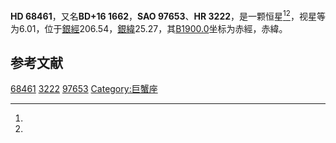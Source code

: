 {{Starbox begin
| name = HD 68461
}}
{{Starbox observe
| epoch = [[J2000.0|J2000.0]]
| constell = {{星座名待查}}<ref name=SIMBAD>{{cite web
 | url=http://simbad.u-strasbg.fr/simbad/sim-id?Ident=HR+3222
 | title =Pulsating variable Star
 | publisher=Centre de Données astronomiques de Strasbourg
 | work=SIMBAD
 | accessdate=2012-07-13}}</ref><ref name=DATA>{{cite web
 | url=http://vizier.u-strasbg.fr/viz-bin/VizieR-5?-out.add=.&-source=5050&-corr=PK=HR&-out.max=9999&HR=3222
 | title=VizieR Detailed Page
 | accessdate=2012-07-13
 | archive-date=2019-02-16
 | archive-url=https://web.archive.org/web/20190216115849/http://vizier.u-strasbg.fr/viz-bin/VizieR-5?-out.add=.&-source=5050&-corr=PK=HR&-out.max=9999&HR=3222
 | dead-url=no
 }}</ref>
| 星官 = 
| ra = {{RA|8|12|59.8}}<ref name=SIMBAD /><ref name=DATA />
| dec = {{DEC|+16|30|51}}<ref name=SIMBAD /><ref name=DATA />
| appmag_v = 6.01<ref name=SIMBAD /><ref name=DATA />
}}
{{Starbox character
| class = G8III<ref name=SIMBAD /><ref name=DATA />
| b-v = 0.89<ref name=SIMBAD /><ref name=DATA />
| u-b = <ref name=SIMBAD /><ref name=DATA />
| r-i = <ref name=SIMBAD /><ref name=DATA />
| variable = 
}}
{{Starbox astrometry
| radial_v = 
| prop_mo_ra = -20
| parallax = 
| p_error = 
}}
{{Starbox catalog
| names =BD+16 1662，[[SAO星表|SAO]] 97653，[[HD星表|HD]] 68461，[[HR星表|HR]] 3222}}
{{Starbox reference |Simbad=HR+3222}}
{{Starbox end}}

'''HD 68461'''，又名'''BD+16 1662'''，'''SAO 97653'''、'''HR 3222'''，是一颗恒星<ref name=SIMBAD /><ref name=DATA />，视星等为6.01，位于[[銀道座標系|銀經]]206.54，[[銀道座標系|銀緯]]25.27，其[[B1900.0|B1900.0]]坐标为赤經{{RA|8|7|18.7}}，赤緯{{DEC|+16|25.27|51}}。

== 参考文献 ==
{{reflist}}

{{star-stub}}

[[Category:HD和HDE天體|68461]]
[[Category:HR天體|3222]]
[[Category:SAO天體|97653]]
[[Category:巨蟹座|Category:巨蟹座]]